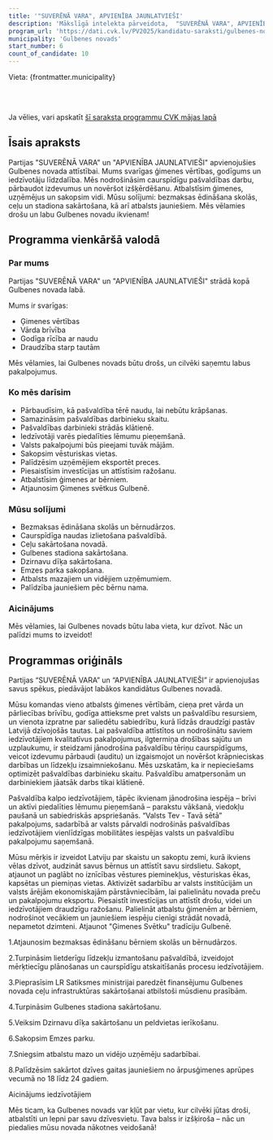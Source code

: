 ```yaml
---
title: '"SUVERĒNĀ VARA", APVIENĪBA JAUNLATVIEŠI'
description: 'Mākslīgā intelekta pārveidota,  "SUVERĒNĀ VARA", APVIENĪBA JAUNLATVIEŠI - Gulbenes novads programma vienkāršā valodā'
program_url: 'https://dati.cvk.lv/PV2025/kandidatu-saraksti/gulbenes-novads/suverena-vara-apvieniba-jaunlatviesi'
municipality: 'Gulbenes novads'
start_number: 6
count_of_candidate: 10
---
```



Vieta: {frontmatter.municipality}<br/>

<Badge text="Ģimenes vērtības" variant="note" size="small" /> <Badge text="Pašvaldību caurspīdīgums" variant="note" size="small" /> <Badge text="Iedzīvotāju līdzdalība" variant="note" size="small" /> <Badge text="Atbalsts uzņēmējiem" variant="note" size="small" /> <Badge text="Infrastruktūras attīstība" variant="note" size="small" />

<br/><br/> 

<Card title='Šis ir mākslīga intelekta ģenerēts apraksts' icon='starlight'>
    Ja vēlies, vari apskatīt <a href={frontmatter.program_url} target='_blank'>šī saraksta programmu CVK mājas lapā</a>
    </Card>

## Īsais apraksts

Partijas "SUVERĒNĀ VARA" un "APVIENĪBA JAUNLATVIEŠI" apvienojušies Gulbenes novada attīstībai. Mums svarīgas ģimenes vērtības, godīgums un iedzīvotāju līdzdalība. Mēs nodrošināsim caurspīdīgu pašvaldības darbu, pārbaudot izdevumus un novēršot izšķērdēšanu. Atbalstīsim ģimenes, uzņēmējus un sakopsim vidi. Mūsu solījumi: bezmaksas ēdināšana skolās, ceļu un stadiona sakārtošana, kā arī atbalsts jauniešiem. Mēs vēlamies drošu un labu Gulbenes novadu ikvienam!

## Programma vienkāršā valodā

### Par mums

Partijas "SUVERĒNĀ VARA" un "APVIENĪBA JAUNLATVIEŠI" strādā kopā Gulbenes novada labā.

Mums ir svarīgas:

*   Ģimenes vērtības
*   Vārda brīvība
*   Godīga rīcība ar naudu
*   Draudzība starp tautām

Mēs vēlamies, lai Gulbenes novads būtu drošs, un cilvēki saņemtu labus pakalpojumus.

### Ko mēs darīsim

*   Pārbaudīsim, kā pašvaldība tērē naudu, lai nebūtu krāpšanas.
*   Samazināsim pašvaldības darbinieku skaitu.
*   Pašvaldības darbinieki strādās klātienē.
*   Iedzīvotāji varēs piedalīties lēmumu pieņemšanā.
*   Valsts pakalpojumi būs pieejami tuvāk mājām.
*   Sakopsim vēsturiskas vietas.
*   Palīdzēsim uzņēmējiem eksportēt preces.
*   Piesaistīsim investīcijas un attīstīsim ražošanu.
*   Atbalstīsim ģimenes ar bērniem.
*   Atjaunosim Ģimenes svētkus Gulbenē.

### Mūsu solījumi

*   Bezmaksas ēdināšana skolās un bērnudārzos.
*   Caurspīdīga naudas izlietošana pašvaldībā.
*   Ceļu sakārtošana novadā.
*   Gulbenes stadiona sakārtošana.
*   Dzirnavu dīķa sakārtošana.
*   Emzes parka sakopšana.
*   Atbalsts mazajiem un vidējiem uzņēmumiem.
*   Palīdzība jauniešiem pēc bērnu nama.

### Aicinājums

Mēs vēlamies, lai Gulbenes novads būtu laba vieta, kur dzīvot. Nāc un palīdzi mums to izveidot!

## Programmas oriģināls

Partijas “SUVERĒNĀ VARA” un “APVIENĪBA JAUNLATVIEŠI” ir apvienojušas savus spēkus, piedāvājot labākos kandidātus Gulbenes novadā.

Mūsu komandas vieno atbalsts ģimenes vērtībām, cieņa pret vārda un pārliecības brīvību, godīga attieksme pret valsts un pašvaldību resursiem, un vienota izpratne par saliedētu sabiedrību, kurā līdzās draudzīgi pastāv Latvijā dzīvojošās tautas. Lai pašvaldība attīstītos un nodrošinātu saviem iedzīvotājiem kvalitatīvus pakalpojumus, ilgtermiņa drošības sajūtu un uzplaukumu, ir steidzami jānodrošina pašvaldību tēriņu caurspīdīgums, veicot izdevumu pārbaudi (auditu) un izgaismojot un novēršot krāpnieciskas darbības un līdzekļu izsaimniekošanu. Mēs uzskatām, ka ir nepieciešams optimizēt pašvaldības darbinieku skaitu. Pašvaldību amatpersonām un darbiniekiem jāatsāk darbs tikai klātienē.

Pašvaldība kalpo iedzīvotājiem, tāpēc ikvienam jānodrošina iespēja – brīvi un aktīvi piedalīties lēmumu pieņemšanā – parakstu vākšanā, viedokļu paušanā un sabiedriskās apspriešanās. “Valsts Tev - Tavā sētā” pakalpojums, sadarbībā ar valsts pārvaldi nodrošinās pašvaldības iedzīvotājiem vienlīdzīgas mobilitātes iespējas valsts un pašvaldību pakalpojumu saņemšanā.

Mūsu mērķis ir izveidot Latviju par skaistu un sakoptu zemi, kurā ikviens vēlas dzīvot, audzināt savus bērnus un attīstīt savu sirdslietu. Sakopt, atjaunot un paglābt no iznīcības vēstures pieminekļus, vēsturiskas ēkas, kapsētas un piemiņas vietas. Aktivizēt sadarbību ar valsts institūcijām un valsts ārējām ekonomiskajām pārstāvniecībām, lai palielinātu novada preču un pakalpojumu eksportu. Piesaistīt investīcijas un attīstīt drošu, videi un iedzīvotājiem draudzīgu ražošanu. Palielināt atbalstu ģimenēm ar bērniem, nodrošinot vecākiem un jauniešiem iespēju cienīgi strādāt novadā, nepametot dzimteni. Atjaunot "Ģimenes Svētku" tradīciju Gulbenē.

1.Atjaunosim bezmaksas ēdināšanu bērniem skolās un bērnudārzos.

2.Turpināsim lietderīgu līdzekļu izmantošanu pašvaldībā, izveidojot mērķtiecīgu plānošanas un caurspīdīgu atskaitīšanās procesu iedzīvotājiem.

3.Pieprasīsim LR Satiksmes ministrijai paredzēt finansējumu Gulbenes novada ceļu infrastruktūras sakārtošanai atbilstoši mūsdienu prasībām.

4.Turpināsim Gulbenes stadiona sakārtošanu.

5.Veiksim Dzirnavu dīķa sakārtošanu un peldvietas ierīkošanu.

6.Sakopsim Emzes parku.

7.Sniegsim atbalstu mazo un vidējo uzņēmēju sadarbībai.

8.Palīdzēsim sakārtot dzīves gaitas jauniešiem no ārpusģimenes aprūpes vecumā no 18 līdz 24 gadiem.

Aicinājums iedzīvotājiem

Mēs ticam, ka Gulbenes novads var kļūt par vietu, kur cilvēki jūtas droši, atbalstīti un lepni par savu dzīvesvietu. Tava balss ir izšķiroša – nāc un piedalies mūsu novada nākotnes veidošanā!
